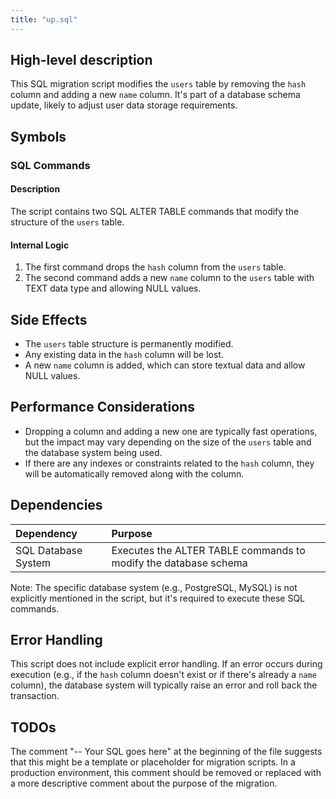 ```yaml
---
title: "up.sql"
---
```


## High-level description
This SQL migration script modifies the `users` table by removing the `hash` column and adding a new `name` column. It's part of a database schema update, likely to adjust user data storage requirements.

## Symbols

### SQL Commands

#### Description
The script contains two SQL ALTER TABLE commands that modify the structure of the `users` table.

#### Internal Logic
1. The first command drops the `hash` column from the `users` table.
2. The second command adds a new `name` column to the `users` table with TEXT data type and allowing NULL values.

## Side Effects
- The `users` table structure is permanently modified.
- Any existing data in the `hash` column will be lost.
- A new `name` column is added, which can store textual data and allow NULL values.

## Performance Considerations
- Dropping a column and adding a new one are typically fast operations, but the impact may vary depending on the size of the `users` table and the database system being used.
- If there are any indexes or constraints related to the `hash` column, they will be automatically removed along with the column.

## Dependencies
| Dependency | Purpose |
|:-----------|:--------|
| SQL Database System | Executes the ALTER TABLE commands to modify the database schema |

Note: The specific database system (e.g., PostgreSQL, MySQL) is not explicitly mentioned in the script, but it's required to execute these SQL commands.

## Error Handling
This script does not include explicit error handling. If an error occurs during execution (e.g., if the `hash` column doesn't exist or if there's already a `name` column), the database system will typically raise an error and roll back the transaction.

## TODOs
The comment "-- Your SQL goes here" at the beginning of the file suggests that this might be a template or placeholder for migration scripts. In a production environment, this comment should be removed or replaced with a more descriptive comment about the purpose of the migration.